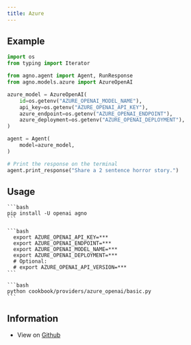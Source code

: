 ```yaml
---
title: Azure
---
```


## Example

<CodeGroup>

```python agent.py
import os
from typing import Iterator

from agno.agent import Agent, RunResponse
from agno.models.azure import AzureOpenAI

azure_model = AzureOpenAI(
    id=os.getenv("AZURE_OPENAI_MODEL_NAME"),
    api_key=os.getenv("AZURE_OPENAI_API_KEY"),
    azure_endpoint=os.getenv("AZURE_OPENAI_ENDPOINT"),
    azure_deployment=os.getenv("AZURE_OPENAI_DEPLOYMENT"),
)

agent = Agent(
    model=azure_model,
)

# Print the response on the terminal
agent.print_response("Share a 2 sentence horror story.")
```

</CodeGroup>

## Usage

<Steps>
  <Snippet file="create-venv-step.mdx" />

  <Step title="Install libraries">

    ```bash
    pip install -U openai agno
    ```

  </Step>

  <Step title="Export Environment Variables">

    ```bash
      export AZURE_OPENAI_API_KEY=***
      export AZURE_OPENAI_ENDPOINT=***
      export AZURE_OPENAI_MODEL_NAME=***
      export AZURE_OPENAI_DEPLOYMENT=***
      # Optional:
      # export AZURE_OPENAI_API_VERSION=***
    ```
  </Step>

  <Step title="Run azure Agent">

    ```bash
    python cookbook/providers/azure_openai/basic.py
    ```

  </Step>

  </Steps>

## Information

- View on [Github](https://github.com/agno-agi/agno/tree/main/cookbook/providers/azure_openai/basic.py)
